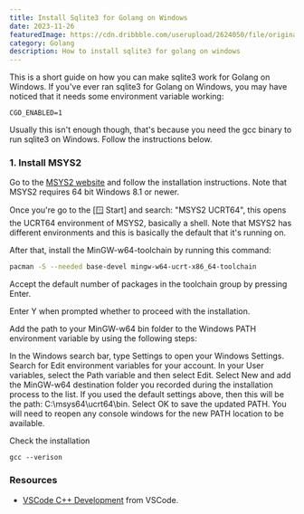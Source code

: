 ```yaml
---
title: Install Sqlite3 for Golang on Windows
date: 2023-11-26
featuredImage: https://cdn.dribbble.com/userupload/2624050/file/original-59266f4dea1c2aa43f2064cc0f3b165a.png?resize=400x0
category: Golang
description: How to install sqlite3 for golang on windows
---
```


This is a short guide on how you can make sqlite3 work for Golang on Windows.
If you've ever ran sqlite3 for Golang on Windows, you may have noticed that it
needs some environment variable working:

```properties
CGO_ENABLED=1
```

Usually this isn't enough though, that's because you need the gcc binary to run
sqlite3 on Windows. Follow the instructions below.

### 1. Install MSYS2

Go to the [MSYS2 website](https://www.msys2.org/) and follow the installation
instructions. Note that MSYS2 requires 64 bit Windows 8.1 or newer.

Once you're go to the [🪟 Start] and search: "MSYS2 UCRT64", this opens the
UCRT64 environment of MSYS2, basically a shell. Note that MSYS2 has different
environments and this is basically the default that it's running on.

After that, install the MinGW-w64-toolchain by running this command:

```sh
pacman -S --needed base-devel mingw-w64-ucrt-x86_64-toolchain
```

Accept the default number of packages in the toolchain group by pressing Enter.

Enter Y when prompted whether to proceed with the installation.

Add the path to your MinGW-w64 bin folder to the Windows PATH environment variable by using the following steps:

In the Windows search bar, type Settings to open your Windows Settings.
Search for Edit environment variables for your account.
In your User variables, select the Path variable and then select Edit.
Select New and add the MinGW-w64 destination folder you recorded during the installation process to the list. If you used the default settings above, then this will be the path: C:\msys64\ucrt64\bin.
Select OK to save the updated PATH. You will need to reopen any console windows for the new PATH location to be available.

Check the installation

```
gcc --verison
```

### Resources

- [VSCode C++ Development](https://code.visualstudio.com/docs/cpp/config-mingw) from VSCode.
